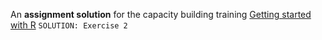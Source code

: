 An **assignment solution** for the capacity building training [Getting started with R](https://github.com/twesigye10/getting_started_with_R) `SOLUTION: Exercise 2`